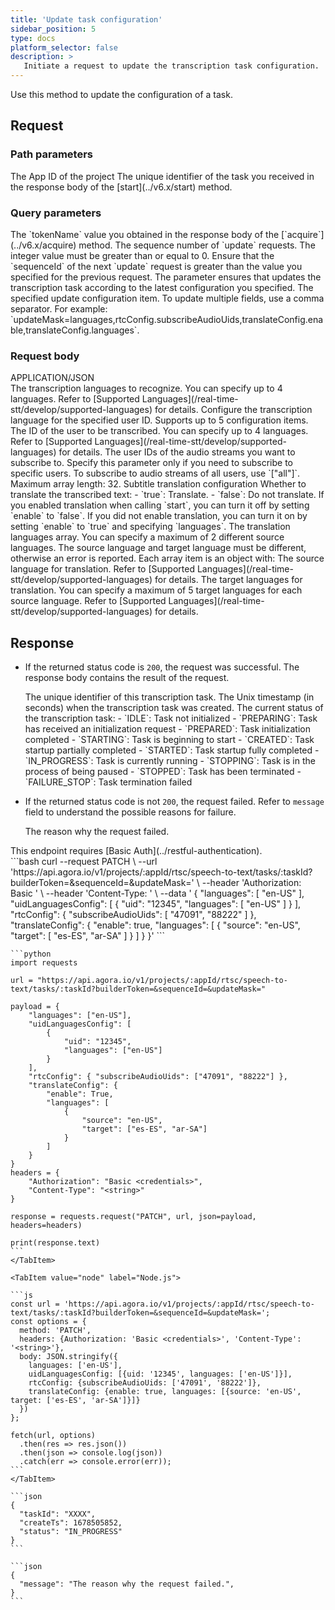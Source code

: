 ```yaml
---
title: 'Update task configuration'
sidebar_position: 5
type: docs
platform_selector: false
description: >
   Initiate a request to update the transcription task configuration.
---
```



<RestAPILayout>
  <LeftColumn
    title={frontMatter.title}
    method="PATCH"
    endpoint="https://api.agora.io/v1/projects/{appId}/rtsc/speech-to-text/tasks/{taskId}"
  >

Use this method to update the configuration of a <Vpd k="NAME" /> task.

## Request

### Path parameters

<PathParameter name="appId" type="string" required={true}>
The App ID of the project
</PathParameter>
<PathParameter name="taskId" type="string" required={true}>
The unique identifier of the <Vpd k="NAME" /> task you received in the response body of the [start](../v6.x/start) method.
</PathParameter>

### Query parameters

<PathParameter name="builderToken" type="string" required={true}>
The `tokenName` value you obtained in the response body of the [`acquire`](../v6.x/acquire) method.
</PathParameter>

<PathParameter name="sequenceId" type="integer" required={true}>
The sequence number of `update` requests. The integer value must be greater than or equal to 0. Ensure that the `sequenceId` of the next `update` request is greater than the value you specified for the previous request. The parameter ensures that <Vg k="COMPANY" /> updates the transcription task according to the latest configuration you specified.
</PathParameter>

<PathParameter name="updateMask" type="string" required={true}>
The specified update configuration item. To update multiple fields, use a comma separator. For example: `updateMask=languages,rtcConfig.subscribeAudioUids,translateConfig.enable,translateConfig.languages`.
</PathParameter>

### Request body

<div class="api-mime-type">APPLICATION/JSON</div>

<ParameterList title="BODY" required={true}>
  <Parameter name="languages" type="array[string]" required={false}>
    The transcription languages to recognize. You can specify up to 4 languages. Refer to [Supported Languages](/real-time-stt/develop/supported-languages) for details.
  </Parameter>
  
  <Parameter name="uidLanguagesConfig" type="object" required={false}>
    Configure the transcription language for the specified user ID. Supports up to 5 configuration items.
    <Parameter name="uid" type="string" required={true}>
    The ID of the user to be transcribed.
    </Parameter>
    <Parameter name="languages" type="string" required={true}>
    You can specify up to 4 languages. Refer to [Supported Languages](/real-time-stt/develop/supported-languages) for details.
    </Parameter>
  </Parameter>

  <Parameter name="rtcConfig" type="object" required={false}>
    <Parameter name="subscribeAudioUids" type="array[string]" required={false}>
      The user IDs of the audio streams you want to subscribe to. Specify this parameter only if you need to subscribe to specific users. To subscribe to audio streams of all users, use `["all"]`. Maximum array length: 32.
    </Parameter>
  </Parameter>
  <Parameter name="translateConfig" type="object" required={false}>
    Subtitle translation configuration
    <Parameter name="enable" type="boolean" required={true}>
      Whether to translate the transcribed text:
      - `true`: Translate.
      - `false`: Do not translate.  
      If you enabled translation when calling `start`, you can turn it off by setting `enable` to `false`. If you did not enable translation, you can turn it on by setting `enable` to `true` and specifying `languages`.
    </Parameter>    
    <Parameter name="languages" type="array" required={true}>
      The translation languages array. You can specify a maximum of 2 different source languages. The source language and target language must be different, otherwise an error is reported.      
      Each array item is an object with:
      <Parameter name="source" type="string" required={true}>
        The source language for translation. Refer to [Supported Languages](/real-time-stt/develop/supported-languages) for details.
      </Parameter>      
      <Parameter name="target" type="array[string]" required={true}>
        The target languages for translation. You can specify a maximum of 5 target languages for each source language. Refer to [Supported Languages](/real-time-stt/develop/supported-languages) for details.
      </Parameter>
    </Parameter>
  </Parameter>    
</ParameterList>

## Response

- If the returned status code is `200`, the request was successful. The response body contains the result of the request.

  <ParameterList title="OK">
    <Parameter name="taskId" type="string" required={true}>
      The unique identifier of this transcription task.
    </Parameter>

    <Parameter name="createTs" type="integer" required={true}>
      The Unix timestamp (in seconds) when the transcription task was created.
    </Parameter>

    <Parameter name="status" type="string" required={true}>
      The current status of the transcription task:      
      - `IDLE`: Task not initialized
      - `PREPARING`: Task has received an initialization request
      - `PREPARED`: Task initialization completed
      - `STARTING`: Task is beginning to start
      - `CREATED`: Task startup partially completed
      - `STARTED`: Task startup fully completed
      - `IN_PROGRESS`: Task is currently running
      - `STOPPING`: Task is in the process of being paused
      - `STOPPED`: Task has been terminated
      - `FAILURE_STOP`: Task termination failed
    </Parameter>  
  </ParameterList>

- If the returned status code is not `200`, the request failed.  Refer to `message` field to understand the possible reasons for failure.

  <ParameterList title="Non-200">
    <Parameter name="message" type="string">
      The reason why the request failed.
    </Parameter>
  </ParameterList>

</LeftColumn>

<RightColumn>

<Section title="Authorization">
This endpoint requires [Basic Auth](../restful-authentication).
</Section>

<Section title="Request example">

  <Tabs groupId="code-examples">
    <TabItem value="curl" label="curl" default>
      ```bash
      curl --request PATCH \
        --url 'https://api.agora.io/v1/projects/:appId/rtsc/speech-to-text/tasks/:taskId?builderToken=&sequenceId=&updateMask=' \
        --header 'Authorization: Basic <credentials>' \
        --header 'Content-Type: <string>' \
        --data '
      {
        "languages": [
          "en-US"
        ],
        "uidLanguagesConfig": [
          {
            "uid": "12345",
            "languages": [
              "en-US"
            ]
          }
        ],
        "rtcConfig": {
          "subscribeAudioUids": [
            "47091",
            "88222"
          ]
        },
        "translateConfig": {
          "enable": true,
          "languages": [
            {
              "source": "en-US",
              "target": [
                "es-ES",
                "ar-SA"
              ]
            }
          ]
        }
      }'
      ```
    </TabItem>
    <TabItem value="python" label="Python">

    ```python
    import requests

    url = "https://api.agora.io/v1/projects/:appId/rtsc/speech-to-text/tasks/:taskId?builderToken=&sequenceId=&updateMask="

    payload = {
        "languages": ["en-US"],
        "uidLanguagesConfig": [
            {
                "uid": "12345",
                "languages": ["en-US"]
            }
        ],
        "rtcConfig": { "subscribeAudioUids": ["47091", "88222"] },
        "translateConfig": {
            "enable": True,
            "languages": [
                {
                    "source": "en-US",
                    "target": ["es-ES", "ar-SA"]
                }
            ]
        }
    }
    headers = {
        "Authorization": "Basic <credentials>",
        "Content-Type": "<string>"
    }

    response = requests.request("PATCH", url, json=payload, headers=headers)

    print(response.text)
    ```
    </TabItem>

    <TabItem value="node" label="Node.js">

    ```js
    const url = 'https://api.agora.io/v1/projects/:appId/rtsc/speech-to-text/tasks/:taskId?builderToken=&sequenceId=&updateMask=';
    const options = {
      method: 'PATCH',
      headers: {Authorization: 'Basic <credentials>', 'Content-Type': '<string>'},
      body: JSON.stringify({
        languages: ['en-US'],
        uidLanguagesConfig: [{uid: '12345', languages: ['en-US']}],
        rtcConfig: {subscribeAudioUids: ['47091', '88222']},
        translateConfig: {enable: true, languages: [{source: 'en-US', target: ['es-ES', 'ar-SA']}]}
      })
    };

    fetch(url, options)
      .then(res => res.json())
      .then(json => console.log(json))
      .catch(err => console.error(err));
    ```
    </TabItem>
  </Tabs>

</Section>
<Section title="Response example">

<Tabs groupId="response-examples">
  <TabItem value="200" label="200" default>

    ```json
    {
      "taskId": "XXXX",
      "createTs": 1678505852,
      "status": "IN_PROGRESS"
    }
    ```
  </TabItem>
  <TabItem value="non-200" label="Non-200" default>

    ```json
    {
      "message": "The reason why the request failed.",
    }
    ```
  </TabItem>
</Tabs>

</Section>
</RightColumn>
</RestAPILayout>